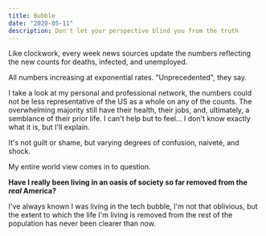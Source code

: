 ```yaml
---
title: Bubble
date: "2020-05-11"
description: Don't let your perspective blind you from the truth
---
```


Like clockwork, every week news sources update the numbers reflecting the new counts for deaths, infected, and unemployed.

All numbers increasing at exponential rates. "Unprecedented", they say.

I take a look at my personal and professional network, the numbers could not be less representative of the US as a whole on any of the counts. The overwhelming majority still have their health, their jobs, and, ultimately, a semblance of their prior life. I can't help but to feel... I don't know exactly what it is, but I'll explain.

It's not guilt or shame, but varying degrees of confusion, naiveté, and shock.

My entire world view comes in to question.

**Have I really been living in an oasis of society so far removed from the _real_ America?**

I've always known I was living in the tech bubble, I'm not that oblivious, but the extent to which the life I'm living is removed from the rest of the population has never been clearer than now.
